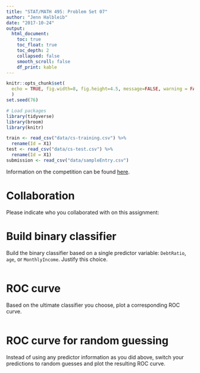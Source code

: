 ```yaml
---
title: "STAT/MATH 495: Problem Set 07"
author: "Jenn Halbleib"
date: "2017-10-24"
output:
  html_document:
    toc: true
    toc_float: true
    toc_depth: 2
    collapsed: false
    smooth_scroll: false
    df_print: kable
---
```


```r
knitr::opts_chunk$set(
  echo = TRUE, fig.width=8, fig.height=4.5, message=FALSE, warning = FALSE
  )
set.seed(76)

# Load packages
library(tidyverse)
library(broom)
library(knitr)

train <- read_csv("data/cs-training.csv") %>% 
  rename(Id = X1)
test <- read_csv("data/cs-test.csv") %>% 
  rename(Id = X1)
submission <- read_csv("data/sampleEntry.csv")
```

Information on the competition can be found [here](https://www.kaggle.com/c/GiveMeSomeCredit/data).



# Collaboration

Please indicate who you collaborated with on this assignment: 



# Build binary classifier

Build the binary classifier based on a single predictor variable: `DebtRatio`,
`age`, or `MonthlyIncome`. Justify this choice.

```r

```



# ROC curve

Based on the ultimate classifier you choose, plot a corresponding ROC curve.

```r

```



# ROC curve for random guessing

Instead of using any predictor information as you did above, switch your
predictions to random guesses and plot the resulting ROC curve.

```r

```
